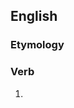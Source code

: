 ==English==

===Etymology===
{{suffix|en|inhabit|eth}}

===Verb===
{{head|en|verb form}}

# {{en-archaic third-person singular of|inhabit}}
